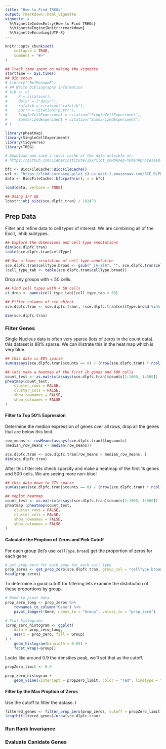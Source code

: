 ```yaml
---
title: "How to Find TREGs"
output: rmarkdown::html_vignette
vignette: >
  %\VignetteIndexEntry{How to Find TREGs}
  %\VignetteEngine{knitr::rmarkdown}
  %\VignetteEncoding{UTF-8}
---
```


```r
knitr::opts_chunk$set(
    collapse = TRUE,
    comment = "#>"
)
```

```r
## Track time spent on making the vignette
startTime <- Sys.time()
## Bib setup
# library("RefManageR")
# ## Write bibliography information
# bib <- c(
#     R = citation(),
#     dplyr = ("dplyr"),
#     rafalib = citation("rafalib"),
#     purrr = citation("purrr"),
#     SingleCellExperiment = citation("SingleCellExperiment"),
#     SummarizedExperiment = citation("SummarizedExperiment")
# )
```


```r
library(pheatmap)
library(SingleCellExperiment)
library(tidyverse)
library(TREG)
```


```r
# Download and save a local cache of the data avlaible at:
# https://github.com/LieberInstitute/10xPilot_snRNAseq-human#processed-data

bfc <- BiocFileCache::BiocFileCache()
url <- "https://libd-snrnaseq-pilot.s3.us-east-2.amazonaws.com/SCE_DLPFC-n3_tran-etal.rda"
data <- BiocFileCache::bfcrpath(url, x = bfc)

load(data, verbose = TRUE)
```

```r
## Using 1/7 GB
lobstr::obj_size(sce.dlpfc.tran) / 1024^3
```

## Prep Data
Filter and refine data to cell types of interest. We are combining all of the
Excit, Inhib subtypes. 
```r
## Explore the dimensions and cell type annotations
dim(sce.dlpfc.tran)
table(sce.dlpfc.tran$cellType)

## Use a lower resolution of cell type annotation
sce.dlpfc.tran$cellType.broad <- gsub("_[A-Z]$", "", sce.dlpfc.tran$cellType)
(cell_type_tab <- table(sce.dlpfc.tran$cellType.broad))
```

Drop any groups with < 50 cells.
```r
## Find cell types with < 50 cells
ct_drop <- names(cell_type_tab)[cell_type_tab < 50]

## Filter columns of sce object
sce.dlpfc.tran <- sce.dlpfc.tran[, !sce.dlpfc.tran$cellType.broad %in% ct_drop]

dim(sce.dlpfc.tran)
```


### Filter Genes
Single Nucleus data is often very sparse (lots of zeros in the count data), this 
dataset is 88% sparse. We can illistrate this in the heat map which is very blue.
```r
## this data is 88% sparse
sum(assays(sce.dlpfc.tran)$counts == 0) / (nrow(sce.dlpfc.tran) * ncol(sce.dlpfc.tran))

## lets make a heatmap of the first 1k genes and 500 cells
count_test <- as.matrix(assays(sce.dlpfc.tran)$counts[1:1000, 1:500])
pheatmap(count_test,
    cluster_rows = FALSE,
    cluster_cols = FALSE,
    show_rownames = FALSE,
    show_colnames = FALSE
)
```

#### Filter to Top 50% Expression
Determine the median expression of genes over all rows, drop all the genes that
are below this limit.
```r
row_means <- rowMeans(assays(sce.dlpfc.tran)$logcounts)
(median_row_means <- median(row_means))

sce.dlpfc.tran <- sce.dlpfc.tran[row_means > median_row_means, ]
dim(sce.dlpfc.tran)
```

After this filter lets check sparsity and make a heatmap of the first 1k genes
and 500 cells. We are seeing more non-blue!
```r
## this data down to 77% sparse
sum(assays(sce.dlpfc.tran)$counts == 0) / (nrow(sce.dlpfc.tran) * ncol(sce.dlpfc.tran))

## replot heatmap
count_test <- as.matrix(assays(sce.dlpfc.tran)$counts[1:1000, 1:500])
pheatmap::pheatmap(count_test,
    cluster_rows = FALSE,
    cluster_cols = FALSE,
    show_rownames = FALSE,
    show_colnames = FALSE
)
```

#### Calculate the Proption of Zeros and Pick Cutoff
For each group (let's use `cellType.broad`) get the proportion of zeros for each gene
```r
# get prop zero for each gene for each cell type
prop_zeros <- get_prop_zero(sce.dlpfc.tran, group_col = "cellType.broad")
head(prop_zeros)
```

To determine a good cutoff for filtering lets examine the distribution of these
proportions by group.
```r
# Need to pivot data
prop_zero_long <- prop_zeros %>%
    rownames_to_column("Gene") %>%
    pivot_longer(!Gene, names_to = "Group", values_to = "prop_zero")

# Plot histograms
(prop_zero_histogram <- ggplot(
    data = prop_zero_long,
    aes(x = prop_zero, fill = Group)
) +
    geom_histogram(binwidth = 0.05) +
    facet_wrap(~Group))
```

Looks like around 0.9 the densities peak, we'll set that as the cutoff.
```r
propZero_limit <- 0.9

prop_zero_histogram +
    geom_vline(xintercept = propZero_limit, color = "red", linetype = "dashed")
```

#### Filter by the Max Proption of Zeros
Use the cutoff to filter the datase. I
```r
filtered_genes <- filter_prop_zero(prop_zeros, cutoff = propZero_limit)
length(filtered_genes)/nrow(sce.dlpfc.tran)
```

### Run Rank Invariance

### Evaluate Canidate Genes

